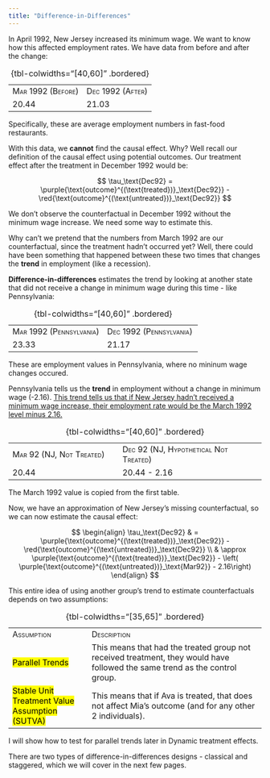 ```yaml
---
title: "Difference-in-Differences"
---
```


In April 1992, New Jersey increased its minimum wage. We want to know how this affected employment rates. We have data from before and after the change:

|                                 |                                |
|---------------------------------|--------------------------------|
| [Mar 1992 (Before)]{.smallcaps} | [Dec 1992 (After)]{.smallcaps} |
| 20.44                           | 21.03                          |

: {tbl-colwidths="\[40,60\]" .bordered}

::: small
Specifically, these are average employment numbers in fast-food restaurants.
:::

With this data, we **cannot** find the causal effect. Why? Well recall our definition of the causal effect using potential outcomes. Our treatment effect after the treatment in December 1992 would be:

$$
\tau_\text{Dec92} = \purple{\text{outcome}^{(\text{treated})}_\text{Dec92}} - \red{\text{outcome}^{(\text{untreated})}_\text{Dec92}}
$$

We don't observe the counterfactual in December 1992 without the minimum wage increase. We need some way to estimate this.

Why can't we pretend that the numbers from March 1992 are our counterfactual, since the treatment hadn't occurred yet? Well, there could have been something that happened between these two times that changes the **trend** in employment (like a recession).

**Difference-in-differences** estimates the trend by looking at another state that did not receive a change in minimum wage during this time - like Pennsylvania:

|                                       |                                       |
|---------------------------------------|---------------------------------------|
| [Mar 1992 (Pennsylvania)]{.smallcaps} | [Dec 1992 (Pennsylvania)]{.smallcaps} |
| 23.33                                 | 21.17                                 |

: {tbl-colwidths="\[40,60\]" .bordered}

::: small
These are employment values in Pennsylvania, where no mininum wage changes occured.
:::

Pennsylvania tells us the **trend** in employment without a change in minimum wage (-2.16). [This trend tells us that if New Jersey hadn't received a minimum wage increase, their employment rate would be the March 1992 level minus 2.16.]{.underline}

|                                        |                                                     |
|----------------------------------------|-----------------------------------------------------|
| [Mar 92 (NJ, Not Treated)]{.smallcaps} | [Dec 92 (NJ, Hypothetical Not Treated)]{.smallcaps} |
| 20.44                                  | 20.44 - 2.16                                        |

: {tbl-colwidths="\[40,60\]" .bordered}

::: small
The March 1992 value is copied from the first table.
:::

Now, we have an approximation of New Jersey's missing counterfactual, so we can now estimate the causal effect:

$$
\begin{align}
\tau_\text{Dec92} &  = \purple{\text{outcome}^{(\text{treated})}_\text{Dec92}} - \red{\text{outcome}^{(\text{untreated})}_\text{Dec92}} \\
& \approx \purple{\text{outcome}^{(\text{treated})}_\text{Dec92}} - \left( \purple{\text{outcome}^{(\text{untreated})}_\text{Mar92}}  - 2.16\right)
\end{align}
$$

This entire idea of using another group's trend to estimate counterfactuals depends on two assumptions:

|                                                         |                                                                                                                             |
|---------------------------------------------------------|-----------------------------------------------------------------------------------------------------------------------------|
| [Assumption]{.smallcaps}                                | [Description]{.smallcaps}                                                                                                   |
| [Parallel Trends]{.mark}                                | This means that had the treated group not received treatment, they would have followed the same trend as the control group. |
| [Stable Unit Treatment Value Assumption (SUTVA)]{.mark} | This means that if Ava is treated, that does not affect Mia's outcome (and for any other 2 individuals).                    |

: {tbl-colwidths="\[35,65\]" .bordered}

::: small
I will show how to test for parallel trends later in Dynamic treatment effects.
:::

There are two types of difference-in-differences designs - classical and staggered, which we will cover in the next few pages.

<br />

